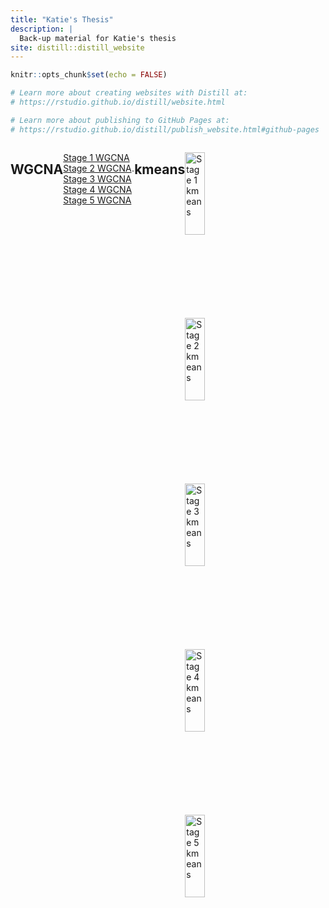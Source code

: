 ```yaml
---
title: "Katie's Thesis"
description: |
  Back-up material for Katie's thesis
site: distill::distill_website
---
```


```r
knitr::opts_chunk$set(echo = FALSE)

# Learn more about creating websites with Distill at:
# https://rstudio.github.io/distill/website.html

# Learn more about publishing to GitHub Pages at:
# https://rstudio.github.io/distill/publish_website.html#github-pages

```

:::: {style="display: flex;"}

::: {}

## WGCNA

[Stage 1 WGCNA](WGCNA/stage1/wgcna_results-stage1.html)  
[Stage 2 WGCNA](WGCNA/stage2/wgcna_results-stage2.html)  
[Stage 3 WGCNA](WGCNA/stage3/wgcna_results-stage3.html)  
[Stage 4 WGCNA](WGCNA/stage4/wgcna_results-stage4.html)  
[Stage 5 WGCNA](WGCNA/stage5/wgcna_results-stage5.html)  

:::
:::{}
<br>                    .
:::
:::{}

## kmeans

![Stage 1 kmeans](kmeans/stage1/kplot1.png){width=50%}  
![Stage 2 kmeans](kmeans/stage2/kplot2.png){width=50%}    
![Stage 3 kmeans](kmeans/stage3/kplot3.png){width=50%}  
![Stage 4 kmeans](kmeans/stage4/kplot4.png){width=50%}    
![Stage 5 kmeans](kmeans/stage5/kplot5.png){width=50%}   

:::

::::